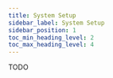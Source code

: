 ---
title: System Setup
sidebar_label: System Setup
sidebar_position: 1
toc_min_heading_level: 2
toc_max_heading_level: 4
---

TODO